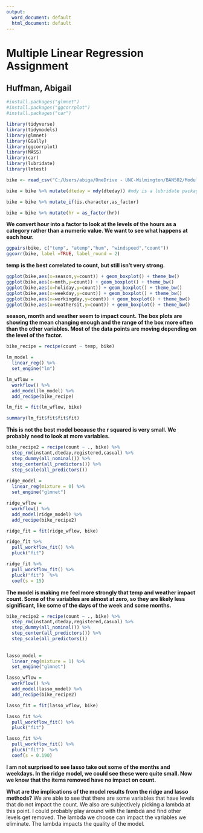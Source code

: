 ---
output:
  word_document: default
  html_document: default
---
# Multiple Linear Regression Assignment
## Huffman, Abigail  

```{r include=FALSE}
#install.packages("glmnet")
#install.packages("ggcorrplot")
#install.packages("car")

library(tidyverse)
library(tidymodels)
library(glmnet)
library(GGally)
library(ggcorrplot)
library(MASS)
library(car)
library(lubridate)
library(lmtest)
```

```{r}
bike <- read_csv("C:/Users/abiga/OneDrive - UNC-Wilmington/BAN502/Module 2/bike_cleaned.csv")

bike = bike %>% mutate(dteday = mdy(dteday)) #mdy is a lubridate package function

bike = bike %>% mutate_if(is.character,as_factor)

bike = bike %>% mutate(hr = as_factor(hr))
```
**We convert hour into a factor to look at the levels of the hours as a category rather than a numeric value. We want to see what happens at each hour.**  

```{r Task 2}
ggpairs(bike, c("temp", "atemp","hum", "windspeed","count"))
ggcorr(bike, label =TRUE, label_round = 2)
```
**temp is the best correlated to count, but still isn't very strong.**  

```{r Task 3}
ggplot(bike,aes(x=season,y=count)) + geom_boxplot() + theme_bw()
ggplot(bike,aes(x=mnth,y=count)) + geom_boxplot() + theme_bw()
ggplot(bike,aes(x=holiday,y=count)) + geom_boxplot() + theme_bw()
ggplot(bike,aes(x=weekday,y=count)) + geom_boxplot() + theme_bw()
ggplot(bike,aes(x=workingday,y=count)) + geom_boxplot() + theme_bw()
ggplot(bike,aes(x=weathersit,y=count)) + geom_boxplot() + theme_bw()
```
**season, month and weather seem to impact count. The box plots are showing the mean changing enough and the range of the box more often than the other variables. Most of the data points are moving depending on the level of the factor.**  

```{r Task 4 model}
bike_recipe = recipe(count ~ temp, bike)

lm_model = 
  linear_reg() %>% 
  set_engine("lm")  

lm_wflow = 
  workflow() %>% 
  add_model(lm_model) %>% 
  add_recipe(bike_recipe)

lm_fit = fit(lm_wflow, bike)
```

```{r task 4 summary}
summary(lm_fit$fit$fit$fit)
```
**This is not the best model because the r squared is very small. We probably need to look at more variables.**  

```{r Task 5}
bike_recipe2 = recipe(count ~ ., bike) %>%
  step_rm(instant,dteday,registered,casual) %>%
  step_dummy(all_nominal()) %>%
  step_center(all_predictors()) %>% 
  step_scale(all_predictors())
  
ridge_model = 
  linear_reg(mixture = 0) %>% 
  set_engine("glmnet")  

ridge_wflow = 
  workflow() %>% 
  add_model(ridge_model) %>% 
  add_recipe(bike_recipe2)

ridge_fit = fit(ridge_wflow, bike)
```

```{r Task 5 fit}
ridge_fit %>%
  pull_workflow_fit() %>%
  pluck("fit")  
```

```{r task 5 coefficents}
ridge_fit %>%
  pull_workflow_fit() %>%
  pluck("fit")  %>% 
  coef(s = 15)
```
**The model is making me feel more strongly that temp and weather impact count. Some of the variables are almost at zero, so they are likely less significant, like some of the days of the week and some months.**  

```{r Task 6}
bike_recipe2 = recipe(count ~ ., bike) %>%
  step_rm(instant,dteday,registered,casual) %>%
  step_dummy(all_nominal()) %>%
  step_center(all_predictors()) %>% 
  step_scale(all_predictors())
  
  
lasso_model = 
  linear_reg(mixture = 1) %>% 
  set_engine("glmnet")  

lasso_wflow = 
  workflow() %>% 
  add_model(lasso_model) %>% 
  add_recipe(bike_recipe2)

lasso_fit = fit(lasso_wflow, bike)
```

```{r task 6 fit}
lasso_fit %>%
  pull_workflow_fit() %>%
  pluck("fit")  
```

```{r task 6 coefficients}
lasso_fit %>%
  pull_workflow_fit() %>%
  pluck("fit")  %>% 
  coef(s = 0.190)
```
**I am not surprised to see lasso take out some of the months and weekdays. In the ridge model, we could see these were quite small. Now we know that the items removed have no impact on count.**  

**What are the implications of the model results from the ridge and lasso methods?** We are able to see that there are some variables that have levels that do not impact the count. We also are subjectively picking a lambda at this point. I could probably play around with the lambda and find other levels get removed. The lambda we choose can impact the variables we eliminate. The lambda impacts the quality of the model.
